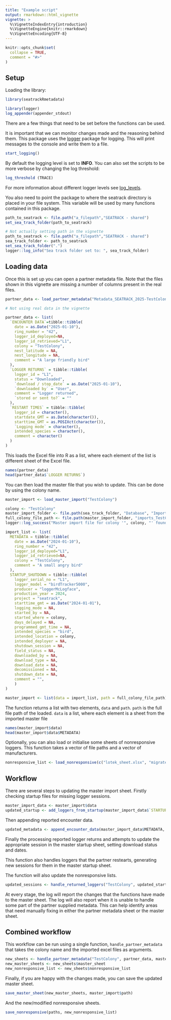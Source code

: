 ```yaml
---
title: "Example script"
output: rmarkdown::html_vignette
vignette: >
  %\VignetteIndexEntry{introduction}
  %\VignetteEngine{knitr::rmarkdown}
  %\VignetteEncoding{UTF-8}
---
```


```r
knitr::opts_chunk$set(
  collapse = TRUE,
  comment = "#>"
)
```

## Setup

Loading the library:

```r
library(seatrackRmetadata)
```

```r
library(logger)
log_appender(appender_stdout)

```

There are a few things that need to be set before the functions can be used. 

It is important that we can monitor changes made and the reasoning behind them. This package uses the [logger](https://cran.r-project.org/web/packages/logger/index.html) package for logging. This will print messages to the console and write them to a file.

```r
start_logging()

```

By default the logging level is set to **INFO**. You can also set the scripts to be more verbose by changing the log threshold:

```r
log_threshold (TRACE)
```

For more information about different logger levels see [log_levels](https://daroczig.github.io/logger/reference/log_levels.html).

You also need to point the package to where the seatrack directory is placed in your file system. This variable will be used by many functions contained in this package.

```r
path_to_seatrack <- file.path("a_filepath","SEATRACK - shared")
set_sea_track_folder(path_to_seatrack)
```

```r
# Not actually setting path in the vignette
path_to_seatrack <- file.path("a_filepath","SEATRACK - shared")
sea_track_folder <- path_to_seatrack
set_sea_track_folder(".")
logger::log_info("Sea track folder set to: ", sea_track_folder)
```

## Loading data

Once this is set up you can open a partner metadata file. Note that the files shown in this vignette are missing a number of columns present in the real files.

```r

partner_data <- load_partner_metadata("Metadata_SEATRACK_2025-TestColony.xlsx")

```

```r
# Not using real data in the vignette

partner_data <- list(
  `ENCOUNTER DATA`=tibble::tibble(
    date = as.Date("2025-01-10"),
    ring_number = "42",
    logger_id_deployed=NA,
    logger_id_retrieved="L1",
    colony = "TestColony",
    nest_latitude = NA,
    nest_longitude = NA,
    comment = "A large friendly bird"
  ),
  `LOGGER RETURNS` = tibble::tibble(
    logger_id = "L1",
    status = "Downloaded",
    `download / stop_date` = as.Date("2025-01-10"),
    `downloaded by` = "User",
    comment = "Logger returned",
    `stored or sent to?` = ""
  ),
  `RESTART TIMES` = tibble::tibble(
    logger_id = character(),
    startdate_GMT = as.Date(character()),
    starttime_GMT = as.POSIXct(character()),
    `Logging mode` = character(),
    intended_species = character(),
    comment = character()
  )
)

```

This loads the Excel file into R as a list, where each element of the list is different sheet of the Excel file. 

```r
names(partner_data)
head(partner_data$`LOGGER RETURNS`)
```

You can then load the master file that you wish to update. This can be done by using the colony name. 

```r
master_import <- load_master_import("TestColony")

```

```r
colony <- "TestColony"
master_import_folder <- file.path(sea_track_folder, "Database", "Imports_Metadata")
full_colony_file_path <- file.path(master_import_folder, "imports_TestColony_2025.xlsx")
logger::log_success("Master import file for colony '", colony, "' found at: ", full_colony_file_path)

import_list <- list(
  METADATA = tibble::tibble(
    date = as.Date("2024-01-10"),
    ring_number = "42",
    logger_id_deployed="L1",
    logger_id_retrieved=NA,
    colony = "TestColony",
    comment = "A small angry bird"
  ),
  STARTUP_SHUTDOWN = tibble::tibble(
    logger_serial_no = "L1",
    logger_model = "birdTracker5000",
    producer = "loggerMcLogface",
    production_year = 2024,
    project = "seatrack",
    starttime_gmt = as.Date("2024-01-01"),
    logging_mode = NA,
    started_by = NA,
    started_where = colony,
    days_delayed = NA,
    programmed_gmt_time = NA,
    intended_species = "bird",
    intended_location = colony,
    intended_deployer = NA,
    shutdown_session = NA,
    field_status = NA,
    downloaded_by = NA,
    download_type = NA,
    download_date = NA,
    decomissioned = NA,
    shutdown_date = NA,
    comment = "",
    )
)

master_import <- list(data = import_list, path = full_colony_file_path)

```


The function returns a list with two elements, `data` and `path`. `path` is the full file path of the loaded. `data` is a list, where each element is a sheet from the imported master file

```r
names(master_import$data)
head(master_import$data$METADATA)

```

Optionally, you can also load or initialise some sheets of nonresponsive loggers. This function takes a vector of file paths and a vector of manufacturers.

```r

nonresponsive_list <- load_nonresponsive(c("lotek_sheet.xlsx", "migrate_sheet.xlsx"), c("Lotek", "MigrateTech"))

```


## Workflow

There are several steps to updating the master import sheet. Firstly checking startup files for missing logger sessions.
```r
master_import_data <- master_import$data
updated_startup <- add_loggers_from_startup(master_import_data$`STARTUP_SHUTDOWN`)

```

Then appending reported encounter data. 

```r

updated_metadata <- append_encounter_data(master_import_data$METADATA, partner_data$`ENCOUNTER DATA`)

```

Finally the processing reported logger returns and attempts to update the appropriate session in the master startup sheet, setting download status and dates. 

This function also handles loggers that the partner restearts, generating new sessions for them in the master startup sheet. 

The function will also update the nonresponsive lists. 

```r
updated_sessions <- handle_returned_loggers("TestColony", updated_startup, partner_data$`LOGGER RETURNS`, partner_data$`RESTART TIMES`, nonresponsive_list)
```

At every stage, the log will report the changes that the functions have made to the master sheet. The log will also report when it is unable to handle some part of the partner supplied metadata. This can help identify areas that need manually fixing in either the partner metadata sheet or the master sheet.

## Combined workflow

This workflow can be run using a single function, `handle_partner_metadata` that takes the colony name and the imported excel files as arguments. 

```r
new_sheets <- handle_partner_metadata("TestColony", partner_data, master_import_data)
new_master_sheets <- new_sheets$master_sheet
new_nonresponsive_list <- new_sheets$nonresponsive_list
```

Finally, if you are happy with the changes made, you can save the updated master sheet. 

```r
save_master_sheet(new_master_sheets, master_import$path)
```

And the new/modified nonresponsive sheets.

```r

save_nonresponsive(paths, new_nonresponsive_list)
```

